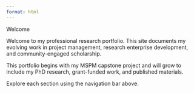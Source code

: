 ```yaml
---
format: html
---
```


Welcome

Welcome to my professional research portfolio. This site documents my evolving work in project management, research enterprise development, and community-engaged scholarship.

This portfolio begins with my MSPM capstone project and will grow to include my PhD research, grant-funded work, and published materials.

Explore each section using the navigation bar above.
